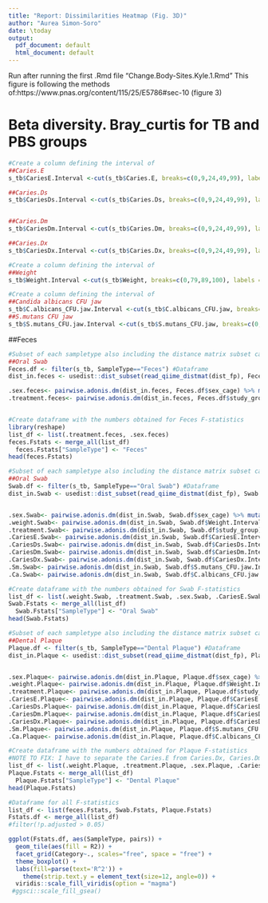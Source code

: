 ```yaml
---
title: "Report: Dissimilarities Heatmap (Fig. 3D)"
author: "Aurea Simon-Soro"
date: \today
output:
  pdf_document: default
  html_document: default
---
```




Run after running the first .Rmd file "Change.Body-Sites.Kyle.1.Rmd"
This figure is following the methods of:https://www.pnas.org/content/115/25/E5786#sec-10 (figure 3)


# Beta diversity. Bray_curtis for TB and PBS groups

```r
#Create a column defining the interval of 
##Caries.E
s_tb$CariesE.Interval <-cut(s_tb$Caries.E, breaks=c(0,9,24,49,99), labels = c("E.<10", "E.10-25", "E.26-50", "E.>50")) 

##Caries.Ds
s_tb$CariesDs.Interval <-cut(s_tb$Caries.Ds, breaks=c(0,9,24,49,99), labels = c("Ds.<10", "Ds.10-25", "Ds.26-50", "Ds.>50")) 


##Caries.Dm
s_tb$CariesDm.Interval <-cut(s_tb$Caries.Dm, breaks=c(0,9,24,49,99), labels = c("Dm.<10", "Dm.10-25", "Dm.26-50", "Dm.>50"))

##Caries.Dx
s_tb$CariesDx.Interval <-cut(s_tb$Caries.Dx, breaks=c(0,9,24,49,99), labels = c("Dx.<10", "Dx.10-25", "Dx.26-50",  "Dx.>50")) 

```

```r
#Create a column defining the interval of 
##Weight
s_tb$Weight.Interval <-cut(s_tb$Weight, breaks=c(0,79,89,100), labels = c("weight.<80", "weight.80-90", "weight.>90")) %>% as.factor()
```

```r
#Create a column defining the interval of 
##Candida albicans CFU jaw
s_tb$C.albicans_CFU.jaw.Interval <-cut(s_tb$C.albicans_CFU.jaw, breaks=c(0,99,999,9999,99999), labels = c("Ca.<1e2", "Ca.1e2-1e3", "Ca.1e3-1e4", "Ca.>1e4"))
##S.mutans CFU jaw
s_tb$S.mutans_CFU.jaw.Interval <-cut(s_tb$S.mutans_CFU.jaw, breaks=c(0,99999,999999, Inf), labels = c("Sm.<1e5", "Sm.1e5-1e6", "Sm.>1e6"))


```

##Feces
```r

#Subset of each sampletype also including the distance matrix subset calculation for each one
##Oral Swab
Feces.df <- filter(s_tb, SampleType=="Feces") #Dataframe 
dist_in.feces <- usedist::dist_subset(read_qiime_distmat(dist_fp), Feces.df$SampleID) #Distances

.sex.feces<- pairwise.adonis.dm(dist_in.feces, Feces.df$sex_cage) %>% mutate(Category= "Sex")
.treatment.feces<- pairwise.adonis.dm(dist_in.feces, Feces.df$study_group)  %>% mutate(Category= "Treatment")


#Create dataframe with the numbers obtained for Feces F-statistics
library(reshape)
list_df <- list(.treatment.feces, .sex.feces)
feces.Fstats <- merge_all(list_df) 
  feces.Fstats["SampleType"] <- "Feces"
head(feces.Fstats)

```
```r
#Subset of each sampletype also including the distance matrix subset calculation for each one
##Oral Swab
Swab.df <- filter(s_tb, SampleType=="Oral Swab") #Dataframe 
dist_in.Swab <- usedist::dist_subset(read_qiime_distmat(dist_fp), Swab.df$SampleID) #Distances


.sex.Swab<- pairwise.adonis.dm(dist_in.Swab, Swab.df$sex_cage) %>% mutate(Category= "Sex")
.weight.Swab<- pairwise.adonis.dm(dist_in.Swab, Swab.df$Weight.Interval) %>% mutate(Category= "Weight")
.treatment.Swab<- pairwise.adonis.dm(dist_in.Swab, Swab.df$study_group) %>% mutate(Category= "Treatment")
.CariesE.Swab<- pairwise.adonis.dm(dist_in.Swab, Swab.df$CariesE.Interval) %>% mutate(Category= "Caries")
.CariesDs.Swab<- pairwise.adonis.dm(dist_in.Swab, Swab.df$CariesDs.Interval) %>% mutate(Category= "Caries")
.CariesDm.Swab<- pairwise.adonis.dm(dist_in.Swab, Swab.df$CariesDm.Interval) %>% mutate(Category= "Caries")
.CariesDx.Swab<- pairwise.adonis.dm(dist_in.Swab, Swab.df$CariesDx.Interval) %>% mutate(Category= "Caries")
.Sm.Swab<- pairwise.adonis.dm(dist_in.Swab, Swab.df$S.mutans_CFU.jaw.Interval) %>% mutate(Category= "Infection")
.Ca.Swab<- pairwise.adonis.dm(dist_in.Swab, Swab.df$C.albicans_CFU.jaw.Interval) %>% mutate(Category= "Infection")

#Create dataframe with the numbers obtained for Swab F-statistics
list_df <- list(.weight.Swab, .treatment.Swab, .sex.Swab, .CariesE.Swab, .CariesDs.Swab, .CariesDm.Swab, .CariesDx.Swab, .Sm.Swab, .Ca.Swab)
Swab.Fstats <- merge_all(list_df) 
  Swab.Fstats["SampleType"] <- "Oral Swab"
head(Swab.Fstats)


```

```r
#Subset of each sampletype also including the distance matrix subset calculation for each one
##Dental Plaque
Plaque.df <- filter(s_tb, SampleType=="Dental Plaque") #Dataframe 
dist_in.Plaque <- usedist::dist_subset(read_qiime_distmat(dist_fp), Plaque.df$SampleID) #Distances


.sex.Plaque<- pairwise.adonis.dm(dist_in.Plaque, Plaque.df$sex_cage) %>% mutate(Category= "Sex")
.weight.Plaque<- pairwise.adonis.dm(dist_in.Plaque, Plaque.df$Weight.Interval) %>% mutate(Category= "Weight")
.treatment.Plaque<- pairwise.adonis.dm(dist_in.Plaque, Plaque.df$study_group) %>% mutate(Category= "Treatment")
.CariesE.Plaque<- pairwise.adonis.dm(dist_in.Plaque, Plaque.df$CariesE.Interval) %>% mutate(Category= "Caries")
.CariesDs.Plaque<- pairwise.adonis.dm(dist_in.Plaque, Plaque.df$CariesDs.Interval) %>% mutate(Category= "Caries")
.CariesDm.Plaque<- pairwise.adonis.dm(dist_in.Plaque, Plaque.df$CariesDm.Interval) %>% mutate(Category= "Caries")
.CariesDx.Plaque<- pairwise.adonis.dm(dist_in.Plaque, Plaque.df$CariesDx.Interval) %>% mutate(Category= "Caries")
.Sm.Plaque<- pairwise.adonis.dm(dist_in.Plaque, Plaque.df$S.mutans_CFU.jaw.Interval) %>% mutate(Category= "Infection")
.Ca.Plaque<- pairwise.adonis.dm(dist_in.Plaque, Plaque.df$C.albicans_CFU.jaw.Interval) %>% mutate(Category= "Infection")

#Create dataframe with the numbers obtained for Plaque F-statistics
#NOTE TO FIX: I have to separate the Caries.E from Caries.Dx, Caries.Dm
list_df <- list(.weight.Plaque, .treatment.Plaque, .sex.Plaque, .CariesE.Plaque, .CariesDs.Plaque, .CariesDm.Plaque, .CariesDx.Plaque, .Sm.Plaque, .Ca.Plaque)
Plaque.Fstats <- merge_all(list_df) 
  Plaque.Fstats["SampleType"] <- "Dental Plaque"
head(Plaque.Fstats)
```


```r
#Dataframe for all F-statistics
list_df <- list(feces.Fstats, Swab.Fstats, Plaque.Fstats)
Fstats.df <- merge_all(list_df)
#filter(!p.adjusted > 0.05)
```



```r
ggplot(Fstats.df, aes(SampleType, pairs)) + 
  geom_tile(aes(fill = R2)) + 
  facet_grid(Category~., scales="free", space = "free") +   
  theme_boxplot() + 
  labs(fill=parse(text='R^2')) +
    theme(strip.text.y = element_text(size=12, angle=0)) +
  viridis::scale_fill_viridis(option = "magma")
 #ggsci::scale_fill_gsea()

```


